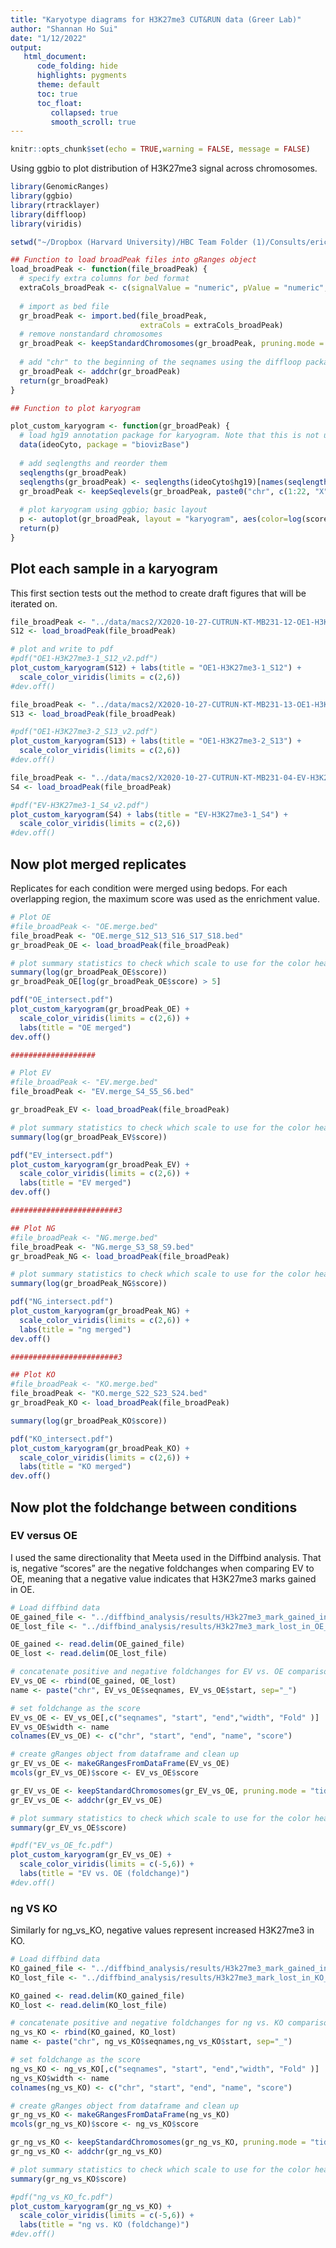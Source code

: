 ```yaml
---
title: "Karyotype diagrams for H3K27me3 CUT&RUN data (Greer Lab)"
author: "Shannan Ho Sui"
date: "1/12/2022"
output:
   html_document:
      code_folding: hide
      highlights: pygments
      theme: default
      toc: true
      toc_float:
         collapsed: true
         smooth_scroll: true
---
```


```r
knitr::opts_chunk$set(echo = TRUE,warning = FALSE, message = FALSE)
```

Using ggbio to plot distribution of H3K27me3 signal across chromosomes.


```r
library(GenomicRanges)
library(ggbio)
library(rtracklayer)
library(diffloop)
library(viridis)

setwd("~/Dropbox (Harvard University)/HBC Team Folder (1)/Consults/eric_greer/cutnrun_analysis_of_microprotein_hbc04238/ggbio/")

## Function to load broadPeak files into gRanges object
load_broadPeak <- function(file_broadPeak) {
  # specify extra columns for bed format
  extraCols_broadPeak <- c(signalValue = "numeric", pValue = "numeric", qValue = "numeric")
  
  # import as bed file
  gr_broadPeak <- import.bed(file_broadPeak, 
                             extraCols = extraCols_broadPeak)
  # remove nonstandard chromosomes
  gr_broadPeak <- keepStandardChromosomes(gr_broadPeak, pruning.mode = "tidy")
 
  # add "chr" to the beginning of the seqnames using the diffloop package
  gr_broadPeak <- addchr(gr_broadPeak)
  return(gr_broadPeak)
} 

## Function to plot karyogram

plot_custom_karyogram <- function(gr_broadPeak) {
  # load hg19 annotation package for karyogram. Note that this is not updated for hg38
  data(ideoCyto, package = "biovizBase")
  
  # add seqlengths and reorder them
  seqlengths(gr_broadPeak)
  seqlengths(gr_broadPeak) <- seqlengths(ideoCyto$hg19)[names(seqlengths(gr_broadPeak))]
  gr_broadPeak <- keepSeqlevels(gr_broadPeak, paste0("chr", c(1:22, "X")))
  
  # plot karyogram using ggbio; basic layout
  p <- autoplot(gr_broadPeak, layout = "karyogram", aes(color=log(score)))
  return(p)
}
```

## Plot each sample in a karyogram

This first section tests out the method to create draft figures that will be iterated on.

```r

file_broadPeak <- "../data/macs2/X2020-10-27-CUTRUN-KT-MB231-12-OE1-H3K27me3-1_S12_peaks.broadPeak"
S12 <- load_broadPeak(file_broadPeak)

# plot and write to pdf
#pdf("OE1-H3K27me3-1_S12_v2.pdf")
plot_custom_karyogram(S12) + labs(title = "OE1-H3K27me3-1_S12") + 
  scale_color_viridis(limits = c(2,6))
#dev.off()

file_broadPeak <- "../data/macs2/X2020-10-27-CUTRUN-KT-MB231-13-OE1-H3K27me3-2_S13_peaks.broadPeak"
S13 <- load_broadPeak(file_broadPeak)

#pdf("OE1-H3K27me3-2_S13_v2.pdf")
plot_custom_karyogram(S13) + labs(title = "OE1-H3K27me3-2_S13") + 
  scale_color_viridis(limits = c(2,6))
#dev.off()

file_broadPeak <- "../data/macs2/X2020-10-27-CUTRUN-KT-MB231-04-EV-H3K27me3-1_S4_peaks.broadPeak"
S4 <- load_broadPeak(file_broadPeak)

#pdf("EV-H3K27me3-1_S4_v2.pdf")
plot_custom_karyogram(S4) + labs(title = "EV-H3K27me3-1_S4") + 
  scale_color_viridis(limits = c(2,6))
#dev.off()

```

## Now plot merged replicates

Replicates for each condition were merged using bedops. For each overlapping region, the maximum score was used as the enrichment value.

```r

# Plot OE
#file_broadPeak <- "OE.merge.bed"
file_broadPeak <- "OE.merge_S12_S13_S16_S17_S18.bed"
gr_broadPeak_OE <- load_broadPeak(file_broadPeak)

# plot summary statistics to check which scale to use for the color heatmap
summary(log(gr_broadPeak_OE$score))
gr_broadPeak_OE[log(gr_broadPeak_OE$score) > 5]

pdf("OE_intersect.pdf")
plot_custom_karyogram(gr_broadPeak_OE) + 
  scale_color_viridis(limits = c(2,6)) +
  labs(title = "OE merged")
dev.off()

###################

# Plot EV
#file_broadPeak <- "EV.merge.bed"
file_broadPeak <- "EV.merge_S4_S5_S6.bed"

gr_broadPeak_EV <- load_broadPeak(file_broadPeak)

# plot summary statistics to check which scale to use for the color heatmap
summary(log(gr_broadPeak_EV$score))

pdf("EV_intersect.pdf")
plot_custom_karyogram(gr_broadPeak_EV) + 
  scale_color_viridis(limits = c(2,6)) +
  labs(title = "EV merged")
dev.off()

########################3

## Plot NG
#file_broadPeak <- "NG.merge.bed"
file_broadPeak <- "NG.merge_S3_S8_S9.bed"
gr_broadPeak_NG <- load_broadPeak(file_broadPeak)

# plot summary statistics to check which scale to use for the color heatmap
summary(log(gr_broadPeak_NG$score))

pdf("NG_intersect.pdf")
plot_custom_karyogram(gr_broadPeak_NG) +
  scale_color_viridis(limits = c(2,6)) +
  labs(title = "ng merged")
dev.off()

########################3

## Plot KO
#file_broadPeak <- "KO.merge.bed"
file_broadPeak <- "KO.merge_S22_S23_S24.bed"
gr_broadPeak_KO <- load_broadPeak(file_broadPeak)

summary(log(gr_broadPeak_KO$score))

pdf("KO_intersect.pdf")
plot_custom_karyogram(gr_broadPeak_KO) +
  scale_color_viridis(limits = c(2,6)) +
  labs(title = "KO merged")
dev.off()


```

## Now plot the foldchange between conditions

### EV versus OE

I used the same directionality that Meeta used in the Diffbind analysis. That is, negative "scores" are the negative foldchanges when comparing EV to OE, meaning that a negative value indicates that H3K27me3 marks gained in OE.


```r

# Load diffbind data
OE_gained_file <- "../diffbind_analysis/results/H3k27me3_mark_gained_in_OE_sig.txt"
OE_lost_file <- "../diffbind_analysis/results/H3k27me3_mark_lost_in_OE_sig.txt"

OE_gained <- read.delim(OE_gained_file)
OE_lost <- read.delim(OE_lost_file)

# concatenate positive and negative foldchanges for EV vs. OE comparison
EV_vs_OE <- rbind(OE_gained, OE_lost)
name <- paste("chr", EV_vs_OE$seqnames, EV_vs_OE$start, sep="_")

# set foldchange as the score
EV_vs_OE <- EV_vs_OE[,c("seqnames", "start", "end","width", "Fold" )]
EV_vs_OE$width <- name
colnames(EV_vs_OE) <- c("chr", "start", "end", "name", "score")

# create gRanges object from dataframe and clean up
gr_EV_vs_OE <- makeGRangesFromDataFrame(EV_vs_OE)
mcols(gr_EV_vs_OE)$score <- EV_vs_OE$score

gr_EV_vs_OE <- keepStandardChromosomes(gr_EV_vs_OE, pruning.mode = "tidy")
gr_EV_vs_OE <- addchr(gr_EV_vs_OE)

# plot summary statistics to check which scale to use for the color heatmap
summary(gr_EV_vs_OE$score)

#pdf("EV_vs_OE_fc.pdf")
plot_custom_karyogram(gr_EV_vs_OE) +
  scale_color_viridis(limits = c(-5,6)) +
  labs(title = "EV vs. OE (foldchange)")
#dev.off()

```

### ng VS KO

Similarly for ng_vs_KO, negative values represent increased H3K27me3 in KO.

```r

# Load diffbind data
KO_gained_file <- "../diffbind_analysis/results/H3k27me3_mark_gained_in_KO_sig.txt"
KO_lost_file <- "../diffbind_analysis/results/H3k27me3_mark_lost_in_KO_sig.txt"

KO_gained <- read.delim(KO_gained_file)
KO_lost <- read.delim(KO_lost_file)

# concatenate positive and negative foldchanges for ng vs. KO comparison
ng_vs_KO <- rbind(KO_gained, KO_lost)
name <- paste("chr", ng_vs_KO$seqnames,ng_vs_KO$start, sep="_")

# set foldchange as the score
ng_vs_KO <- ng_vs_KO[,c("seqnames", "start", "end","width", "Fold" )]
ng_vs_KO$width <- name
colnames(ng_vs_KO) <- c("chr", "start", "end", "name", "score")

# create gRanges object from dataframe and clean up
gr_ng_vs_KO <- makeGRangesFromDataFrame(ng_vs_KO)
mcols(gr_ng_vs_KO)$score <- ng_vs_KO$score

gr_ng_vs_KO <- keepStandardChromosomes(gr_ng_vs_KO, pruning.mode = "tidy")
gr_ng_vs_KO <- addchr(gr_ng_vs_KO)

# plot summary statistics to check which scale to use for the color heatmap
summary(gr_ng_vs_KO$score)

#pdf("ng_vs_KO_fc.pdf")
plot_custom_karyogram(gr_ng_vs_KO) +
  scale_color_viridis(limits = c(-5,6)) +
  labs(title = "ng vs. KO (foldchange)")
#dev.off()

```
